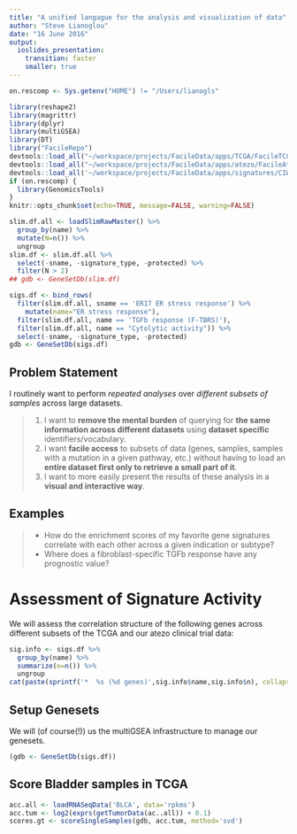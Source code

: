 ```yaml
---
title: "A unified langague for the analysis and visualization of data"
author: "Steve Lianoglou"
date: "16 June 2016"
output: 
  ioslides_presentation:
    transition: faster
    smaller: true
---
```


```r
on.rescomp <- Sys.getenv("HOME") != "/Users/lianogls"

library(reshape2)
library(magrittr)
library(dplyr)
library(multiGSEA)
library(DT)
library("FacileRepo")
devtools::load_all("~/workspace/projects/FacileData/apps/TCGA/FacileTCGA")
devtools::load_all("~/workspace/projects/FacileData/apps/atezo/FacileAtezo")
devtools::load_all('~/workspace/projects/FacileData/apps/signatures/CIWG.SigRefine')
if (on.rescomp) {
  library(GenomicsTools)
}
knitr::opts_chunk$set(echo=TRUE, message=FALSE, warning=FALSE)

slim.df.all <- loadSlimRawMaster() %>%
  group_by(name) %>%
  mutate(N=n()) %>%
  ungroup
slim.df <- slim.df.all %>%
  select(-sname, -signature_type, -protected) %>%
  filter(N > 2)
## gdb <- GeneSetDb(slim.df)

sigs.df <- bind_rows(
  filter(slim.df.all, sname == 'ER17 ER stress response') %>%
    mutate(name="ER stress response"),
  filter(slim.df.all, name == 'TGFb response (F-TBRS)'),
  filter(slim.df.all, name == "Cytolytic activity")) %>%
  select(-sname, -signature_type, -protected)
gdb <- GeneSetDb(sigs.df)
```

## Problem Statement

<div class="centered">
I routinely want to perform *repeated analyses* over *different subsets of 
samples* across large datasets.
</div>

> 1. I want to **remove the mental burden** of querying for **the same information
     across different datasets** using **dataset specific** identifiers/vocabulary.
> 2. I want **facile access** to subsets of data (genes, samples, samples with
     a mutation in a given pathway, etc.) without having to load an 
     **entire dataset first only to retrieve a small part of it**.
> 3. I want to more easily present the results of these analysis in a **visual and
     interactive way**.

## Examples

> * How do the enrichment scores of my favorite gene signatures correlate with
    each other across a given indication or subtype?
> * Where does a fibroblast-specific TGFb response have any prognostic value?

# Assessment of Signature Activity

We will assess the correlation structure of the following genes across different
subsets of the TCGA and our atezo clinical trial data:

```r
sig.info <- sigs.df %>%
  group_by(name) %>%
  summarize(n=n()) %>%
  ungroup
cat(paste(sprintf('*  %s (%d genes)',sig.info$name,sig.info$n), collapse='\n'))
```

## Setup Genesets

We will (of course(!)) us the multiGSEA infrastructure to manage our genesets.

```r
(gdb <- GeneSetDb(sigs.df))
```

## Score Bladder samples in TCGA

```r
acc.all <- loadRNASeqData('BLCA', data='rpkms')
acc.tum <- log2(exprs(getTumorData(ac..all)) + 0.1)
scores.gt <- scoreSingleSamples(gdb, acc.tum, method='svd')
```

